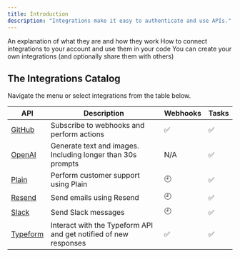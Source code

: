 ```yaml
---
title: Introduction
description: "Integrations make it easy to authenticate and use APIs."
---
```


<CardGroup>
  <Card
    title="What are Integrations?"
    icon="circle-question"
    href="/documentation/concepts/integrations"
  >
    An explanation of what they are and how they work
  </Card>
  <Card
    title="How to use integrations"
    icon="gears"
    href="/documentation/guides/using-integrations"
  >
    How to connect integrations to your account and use them in your code
  </Card>
  <Card
    title="How to create your own integrations"
    icon="paintbrush"
    href="/integrations/create"
  >
    You can create your own integrations (and optionally share them with others)
  </Card>
</CardGroup>

## The Integrations Catalog

Navigate the menu or select integrations from the table below.

| API                                     | Description                                                      | Webhooks | Tasks |
| --------------------------------------- | ---------------------------------------------------------------- | -------- | ----- |
| [GitHub](/integrations/apis/github)     | Subscribe to webhooks and perform actions                        | ✅       | ✅    |
| [OpenAI](/integrations/apis/openai)     | Generate text and images. Including longer than 30s prompts      | N/A      | ✅    |
| [Plain](/integrations/apis/plain)       | Perform customer support using Plain                             | 🕘       | ✅    |
| [Resend](/integrations/apis/resend)     | Send emails using Resend                                         | 🕘       | ✅    |
| [Slack](/integrations/apis/slack)       | Send Slack messages                                              | 🕘       | ✅    |
| [Typeform](/integrations/apis/typeform) | Interact with the Typeform API and get notified of new responses | ✅       | ✅    |
